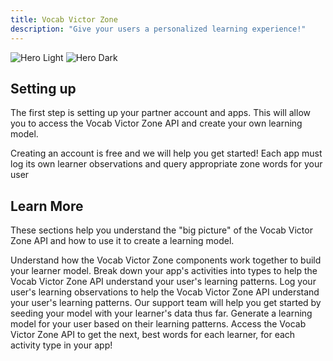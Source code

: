 ```yaml
---
title: Vocab Victor Zone
description: "Give your users a personalized learning experience!"
---
```


<img
  className="block dark:hidden"
  src="/images/victorious.png"
  alt="Hero Light"
/>
<img
  className="hidden dark:block"
  src="/images/hero-dark.svg"
  alt="Hero Dark"
/>

## Setting up

The first step is setting up your partner account and apps. This will allow you to access the Vocab Victor Zone API and create your own learning model.

<CardGroup cols={2}>
  <Card
    title="Create a Partner Account"
    icon="pen-to-square"
    href="https://vocabvictor.com"
  >
    Creating an account is free and we will help you get started!
  </Card>
  <Card title="Create your apps" icon="image" href="https://vocabvictor.com">
    Each app must log its own learner observations and query appropriate zone
    words for your user
  </Card>
</CardGroup>

## Learn More

These sections help you understand the "big picture" of the Vocab Victor Zone API and how to use it to create a learning model.

<CardGroup cols={2}>
  <Card title="Overall architecture" icon="chart-network" href="/big-picture">
    Understand how the Vocab Victor Zone components work together to build your
    learner model.
  </Card>
  <Card
    title="Activity Types"
    icon="code"
    href="https://mintlify.com/docs/api-playground/openapi"
  >
    Break down your app's activities into types to help the Vocab Victor Zone
    API understand your user's learning patterns.
  </Card>
  <Card
    title="Log Observations"
    icon="webhook"
    href="https://mintlify.com/docs/components/accordion"
  >
    Log your user's learning observations to help the Vocab Victor Zone API
    understand your user's learning patterns. Our support team will help you get
    started by seeding your model with your learner's data thus far.
  </Card>
  <Card
    title="Create the model"
    icon="bolt-lightning"
    href="https://mintlify.com/customers"
  >
    Generate a learning model for your user based on their learning patterns.
  </Card>
  <Card
    title="Get your Zone Words"
    icon="rocket"
    href="https://mintlify.com/docs/settings/global"
  >
    Access the Vocab Victor Zone API to get the next, best words for each
    learner, for each activity type in your app!
  </Card>
</CardGroup>

